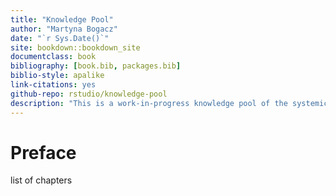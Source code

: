 ```yaml
---
title: "Knowledge Pool"
author: "Martyna Bogacz"
date: "`r Sys.Date()`"
site: bookdown::bookdown_site
documentclass: book
bibliography: [book.bib, packages.bib]
biblio-style: apalike
link-citations: yes
github-repo: rstudio/knowledge-pool
description: "This is a work-in-progress knowledge pool of the systemic impact of transport digitalisation and automation."
---
```


# Preface {-}

list of chapters